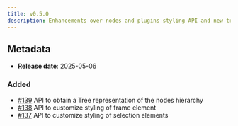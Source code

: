 ```yaml
---
title: v0.5.0
description: Enhancements over nodes and plugins styling API and new tree representation API
---
```


## Metadata

- **Release date**: 2025-05-06

### Added

- [#139](https://github.com/InditexTech/weavejs/issues/139) API to obtain a Tree representation of the nodes hierarchy
- [#138](https://github.com/InditexTech/weavejs/issues/138) API to customize styling of frame element
- [#137](https://github.com/InditexTech/weavejs/issues/137) API to customize styling of selection elements
